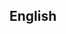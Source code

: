 ==English==
{{no entry|en|[[Appendix:English dictionary-only terms#I|Appendix:English dictionary-only terms]]}}